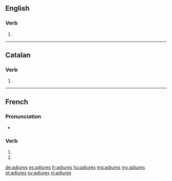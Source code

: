 {{also|adjurés}}
==English==

===Verb===
{{head|en|verb form}}

# {{en-third-person singular of|adjure}}

----

==Catalan==

===Verb===
{{head|ca|verb form}}

# {{ca-verb form of|p=2|n=sg|t=pres|m=ind|adjurar}}

----

==French==

===Pronunciation===
* {{homophones|lang=fr|adjure|adjurent}}

===Verb===
{{fr-verb-form}}

# {{inflection of|adjurer||2|s|pres|indc|lang=fr}}
# {{inflection of|adjurer||2|s|pres|subj|lang=fr}}

[[de:adjures]]
[[es:adjures]]
[[fr:adjures]]
[[hu:adjures]]
[[mg:adjures]]
[[my:adjures]]
[[pt:adjures]]
[[sv:adjures]]
[[vi:adjures]]